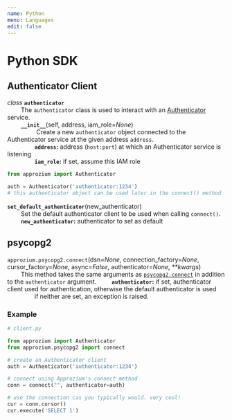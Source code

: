 ```yaml
---
name: Python
menu: Languages
edit: false
---
```


# Python SDK

## Authenticator Client
_class_ **`authenticator`**  
&nbsp;&nbsp;&nbsp;&nbsp;&nbsp;&nbsp;&nbsp;&nbsp;The `authenticator` class is used to interact with an [Authenticator](link-to-authenticator-definition) service.  
&nbsp;&nbsp;&nbsp;&nbsp;&nbsp;&nbsp;&nbsp;&nbsp;**`__init__`**(self, address, iam\_role=_None_)  
&nbsp;&nbsp;&nbsp;&nbsp;&nbsp;&nbsp;&nbsp;&nbsp;&nbsp;&nbsp;&nbsp;&nbsp;&nbsp;&nbsp;&nbsp;&nbsp; Create a new `authenticator` object connected to the Authenticator service at the given address `address`.  
&nbsp;&nbsp;&nbsp;&nbsp;&nbsp;&nbsp;&nbsp;&nbsp;&nbsp;&nbsp;&nbsp;&nbsp;&nbsp;&nbsp;&nbsp;&nbsp;**`address`:** address (`host:port`) at which an Authenticator service is listening  
&nbsp;&nbsp;&nbsp;&nbsp;&nbsp;&nbsp;&nbsp;&nbsp;&nbsp;&nbsp;&nbsp;&nbsp;&nbsp;&nbsp;&nbsp;&nbsp;**`iam_role`:** if set, assume this IAM role
```python
from approzium import Authenticator

auth = Authenticator('authenticator:1234') 
# this authenticator object can be used later in the connect() method
```
**`set_default_authenticator`**(new_authenticator)  
&nbsp;&nbsp;&nbsp;&nbsp;&nbsp;&nbsp;&nbsp;&nbsp;Set the default authenticator client to be used when calling `connect()`.  
&nbsp;&nbsp;&nbsp;&nbsp;&nbsp;&nbsp;&nbsp;&nbsp;**`new_authenticator`:** authenticator to set as default
## psycopg2
`approzium.psycopg2.connect`(dsn=_None_, connection\_factory=_None_, cursor\_factory=_None_, async=_False_, authenticator=_None_, _**kwargs_)  
&nbsp;&nbsp;&nbsp;&nbsp;&nbsp;&nbsp;&nbsp;&nbsp;This method takes the same arguments as [`psycopg2.connect`](https://www.psycopg.org/docs/module.html#psycopg2.connect) in addition to the `authenticator` argument.
&nbsp;&nbsp;&nbsp;&nbsp;&nbsp;&nbsp;&nbsp;&nbsp;**`authenticator`:** if set, authenticator client used for authentication, otherwise the default authenticator is used
&nbsp;&nbsp;&nbsp;&nbsp;&nbsp;&nbsp;&nbsp;&nbsp;&nbsp;&nbsp;&nbsp;&nbsp;&nbsp;&nbsp;&nbsp;&nbsp;if neither are set, an exception is raised.


### Example
```python
# client.py

from approzium import Authenticator
from approzium.psycopg2 import connect

# create an Authenticator client
auth = Authenticator('authenticator:1234')

# connect using Approzium's connect method
conn = connect("", authenticator=auth)

# use the connection cas you typically would. very cool!
cur = conn.cursor()
cur.execute('SELECT 1')
```
